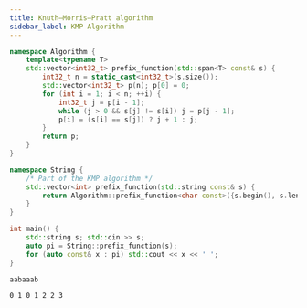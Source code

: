 ```yaml
---
title: Knuth–Morris–Pratt algorithm
sidebar_label: KMP Algorithm
---
```



<Tabs>
<TabItem value="Code">

```cpp title="Algorithm::prefix_function | String::prefix_function"
namespace Algorithm {
    template<typename T>
    std::vector<int32_t> prefix_function(std::span<T> const& s) {
        int32_t n = static_cast<int32_t>(s.size());
        std::vector<int32_t> p(n); p[0] = 0;
        for (int i = 1; i < n; ++i) {
            int32_t j = p[i - 1];
            while (j > 0 && s[j] != s[i]) j = p[j - 1];
            p[i] = (s[i] == s[j]) ? j + 1 : j;
        }
        return p;
    }
}

namespace String {
    /* Part of the KMP algorithm */
    std::vector<int> prefix_function(std::string const& s) {
        return Algorithm::prefix_function<char const>({s.begin(), s.length()});
    }
}
```

</TabItem>
<TabItem value="Verify">
<div class="verify-tab">
<div class="verify">

```cpp title="Verification code"
int main() {
    std::string s; std::cin >> s;
    auto pi = String::prefix_function(s);
    for (auto const& x : pi) std::cout << x << ' ';
}
```

</div>
<div class="input">

```text title="Input"
aabaaab
```

</div>
<div class="output">

```text title="Output"
0 1 0 1 2 2 3 
```

</div>
</div>
</TabItem>
</Tabs>